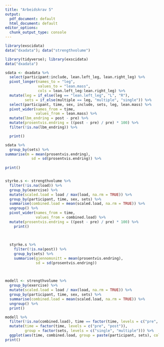 ```yaml
---
title: "Arbeidskrav 5"
output:
  pdf_document: default
  html_document: default
editor_options:
  chunk_output_type: console
---
```


```r
library(exscidata)
data("dxadata"); data("strengthvolume")
```


```r
library(tidyverse); library(exscidata)
data("dxadata")

sdata <- dxadata %>%
  select(participant:include, lean.left_leg, lean.right_leg) %>%
  pivot_longer(names_to = "leg", 
               values_to = "lean.mass", 
               cols = lean.left_leg:lean.right_leg) %>%
  mutate(leg = if_else(leg == "lean.left_leg", "L", "R"), 
         sets = if_else(multiple == leg, "multiple", "single")) %>%
  select(participant, time, sex, include, sets, leg, lean.mass) %>%
  pivot_wider(names_from = time, 
              values_from = lean.mass) %>%
  mutate(lbm_endring = post - pre) %>%
  mutate(prosentvis.endring = ((post - pre) / pre) * 100) %>%
  filter(!is.na(lbm_endring)) %>%

  print()

sdata %>%  
  group_by(sets) %>% 
summarise(m = mean(prosentvis.endring),
            sd = sd(prosentvis.endring)) %>%
  
print()



```

```r
styrke.s <- strengthvolume %>%
  filter(!is.na(load)) %>%
  group_by(exercise) %>%
  mutate(scaled.load = load / max(load, na.rm = TRUE)) %>%
  group_by(participant, time, sex, sets) %>%
  summarise(combined.load = mean(scaled.load, na.rm = TRUE)) %>%
  ungroup() %>%
  pivot_wider(names_from = time,
              values_from = combined.load) %>%
  mutate(prosentvis.endring = ((post - pre) / pre) * 100) %>%
    print()
  
    
  
  styrke.s %>% 
    filter(!is.na(post)) %>%
    group_by(sets) %>%
    summarise(gjennomsnitt = mean(prosentvis.endring),
              sd = sd(prosentvis.endring)) 
    
  

```

```r
modell <- strengthvolume %>%
  group_by(exercise) %>%
  mutate(scaled.load = load / max(load, na.rm = TRUE)) %>%
  group_by(participant, time, sex, sets) %>%
  summarise(combined.load = mean(scaled.load, na.rm = TRUE)) %>%
  ungroup() %>%
  print()

modell %>%
  filter(!is.na(combined.load), time == factor(time, levels = c("pre", "post"))) %>%
  mutate(time = factor(time, levels = c("pre", "post")), 
         group = factor(sets, levels = c("single", "multiple"))) %>%
  ggplot(aes(time, combined.load, group = paste(participant, sets), color = sets)) + geom_line() + theme_minimal() %>%
print()


```

